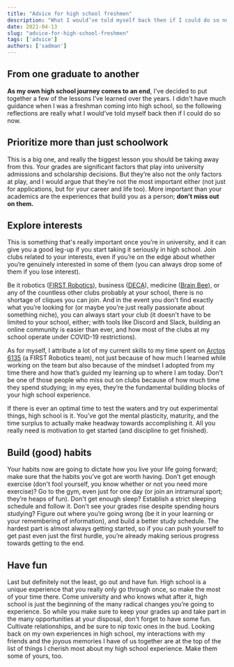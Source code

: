 ```yaml
---
title: "Advice for high school freshmen"
description: "What I would’ve told myself back then if I could do so now."
date: 2021-04-13
slug: "advice-for-high-school-freshmen"
tags: ['advice']
authors: ['sadman']
---
```



## From one graduate to another

**As my own high school journey comes to an end**, I’ve decided to put together a few of the lessons I’ve learned over the years. I didn't have much guidance when I was a freshman coming into high school, so the following reflections are really what I would’ve told myself back then if I could do so now.

## Prioritize more than just schoolwork

This is a big one, and really the biggest lesson you should be taking away from this. Your grades are significant factors that play into university admissions and scholarship decisions. But they’re also not the only factors at play, and I would argue that they’re not the most important either (not just for applications, but for your career and life too). More important than your academics are the experiences that build you as a person; **don't miss out on them.**

## Explore interests

This is something that's really important once you’re in university, and it can give you a good leg-up if you start taking it seriously in high school. Join clubs related to your interests, even if you’re on the edge about whether you’re genuinely interested in some of them (you can always drop some of them if you lose interest).

Be it robotics ([FIRST Robotics](https://www.firstroboticscanada.org/)), business ([DECA](https://deca.ca/)), medicine ([Brain Bee](https://brainbee.ca/)), or any of the countless other clubs probably at your school, there is no shortage of cliques you can join. And in the event you don't find exactly what you’re looking for (or maybe you’re just really passionate about something niche), you can always start your club (it doesn't have to be limited to your school, either; with tools like Discord and Slack, building an online community is easier than ever, and how most of the clubs at my school operate under COVID-19 restrictions).

<ImageZoom src={d1} alt="Description of the image"/>

As for myself, I attribute a lot of my current skills to my time spent on [Arctos 6135](https://www.arctos6135.com/) (a FIRST Robotics team), not just because of how much I learned while working on the team but also because of the mindset I adopted from my time there and how that’s guided my learning up to where I am today. Don't be one of those people who miss out on clubs because of how much time they spend studying; in my eyes, they’re the fundamental building blocks of your high school experience.

If there is ever an optimal time to test the waters and try out experimental things, high school is it. You’ve got the mental plasticity, maturity, and the time surplus to actually make headway towards accomplishing it. All you really need is motivation to get started (and discipline to get finished).

## Build (good) habits

Your habits now are going to dictate how you live your life going forward; make sure that the habits you’ve got are worth having. Don't get enough exercise (don't fool yourself, you know whether or not you need more exercise)? Go to the gym, even just for one day (or join an intramural sport; they’re heaps of fun). Don't get enough sleep? Establish a strict sleeping schedule and follow it. Don't see your grades rise despite spending hours studying? Figure out where you’re going wrong (be it in your learning or your remembering of information), and build a better study schedule. The hardest part is almost always getting started, so if you can push yourself to get past even just the first hurdle, you’re already making serious progress towards getting to the end.

## Have fun

Last but definitely not the least, go out and have fun. High school is a unique experience that you really only go through once, so make the most of your time there. Come university and who knows what after it, high school is just the beginning of the many radical changes you’re going to experience. So while you make sure to keep your grades up and take part in the many opportunities at your disposal, don't forget to have some fun. Cultivate relationships, and be sure to nip toxic ones in the bud. Looking back on my own experiences in high school, my interactions with my friends and the joyous memories I have of us together are at the top of the list of things I cherish most about my high school experience. Make them some of yours, too.
